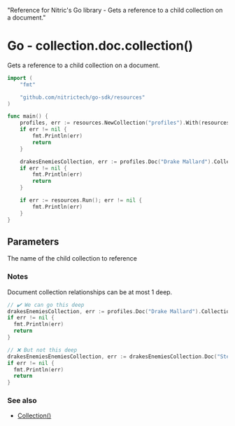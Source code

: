   "Reference for Nitric's Go library - Gets a reference to a child collection on a document."

# Go - collection.doc.collection()

Gets a reference to a child collection on a document.

```go
import (
	"fmt"

	"github.com/nitrictech/go-sdk/resources"
)

func main() {
	profiles, err := resources.NewCollection("profiles").With(resources.CollectionReading)
	if err != nil {
		fmt.Println(err)
		return
	}

	drakesEnemiesCollection, err := profiles.Doc("Drake Mallard").Collection("enemies")
	if err != nil {
		fmt.Println(err)
		return
	}

	if err := resources.Run(); err != nil {
		fmt.Println(err)
	}
}
```

## Parameters

<Properties>
  <Property name="name" required type="string">
    The name of the child collection to reference
  </Property>
</Properties>

### Notes

Document collection relationships can be at most 1 deep.

```go
// ✔️ We can go this deep
drakesEnemiesCollection, err := profiles.Doc("Drake Mallard").Collection("enemies")
if err != nil {
  fmt.Println(err)
  return
}

// ❌ But not this deep
drakesEnemiesEnemiesCollection, err := drakesEnemiesCollection.Doc("Steel Beak").Collection("enemies")
if err != nil {
  fmt.Println(err)
  return
}
```

### See also

- [Collection()](./collection)
